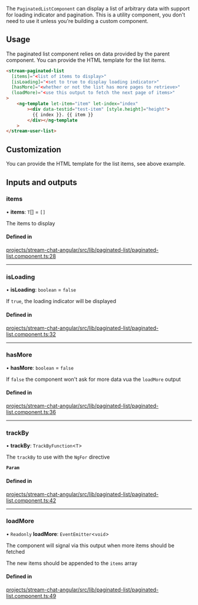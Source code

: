 The `PaginatedListComponent` can display a list of arbitrary data with support for loading indicator and pagination. This is a utility component, you don't need to use it unless you're building a custom component.

## Usage

The paginated list component relies on data provided by the parent component. You can provide the HTML template for the list items.

```html
<stream-paginated-list
  [items]="<list of items to display>"
  [isLoading]="<set to true to display loading indicator>"
  [hasMore]="<whether or not the list has more pages to retrieve>"
  (loadMore)="<use this output to fetch the next page of items>"
>
    <ng-template let-item="item" let-index="index"
        ><div data-testid="test-item" [style.height]="height">
          {{ index }}. {{ item }}
        </div></ng-template
    >
</stream-user-list>
```

## Customization

You can provide the HTML template for the list items, see above example.

[//]: # "Start of generated content"
## Inputs and outputs 


### items

• **items**: `T`[] = `[]`

The items to display

#### Defined in

[projects/stream-chat-angular/src/lib/paginated-list/paginated-list.component.ts:28](https://github.com/GetStream/stream-chat-angular/blob/7b58d51efeff2beac6a8ede740ff5f438c924807/projects/stream-chat-angular/src/lib/paginated-list/paginated-list.component.ts#L28)

___

### isLoading

• **isLoading**: `boolean` = `false`

If `true`, the loading indicator will be displayed

#### Defined in

[projects/stream-chat-angular/src/lib/paginated-list/paginated-list.component.ts:32](https://github.com/GetStream/stream-chat-angular/blob/7b58d51efeff2beac6a8ede740ff5f438c924807/projects/stream-chat-angular/src/lib/paginated-list/paginated-list.component.ts#L32)

___

### hasMore

• **hasMore**: `boolean` = `false`

If `false` the component won't ask for more data vua the `loadMore` output

#### Defined in

[projects/stream-chat-angular/src/lib/paginated-list/paginated-list.component.ts:36](https://github.com/GetStream/stream-chat-angular/blob/7b58d51efeff2beac6a8ede740ff5f438c924807/projects/stream-chat-angular/src/lib/paginated-list/paginated-list.component.ts#L36)

___

### trackBy

• **trackBy**: `TrackByFunction`\<`T`\>

The `trackBy` to use with the `NgFor` directive

**`Param`**

#### Defined in

[projects/stream-chat-angular/src/lib/paginated-list/paginated-list.component.ts:42](https://github.com/GetStream/stream-chat-angular/blob/7b58d51efeff2beac6a8ede740ff5f438c924807/projects/stream-chat-angular/src/lib/paginated-list/paginated-list.component.ts#L42)

___

### loadMore

• `Readonly` **loadMore**: `EventEmitter`\<`void`\>

The component will signal via this output when more items should be fetched

The new items should be appended to the `items` array

#### Defined in

[projects/stream-chat-angular/src/lib/paginated-list/paginated-list.component.ts:49](https://github.com/GetStream/stream-chat-angular/blob/7b58d51efeff2beac6a8ede740ff5f438c924807/projects/stream-chat-angular/src/lib/paginated-list/paginated-list.component.ts#L49)

[//]: # "End of generated content"
